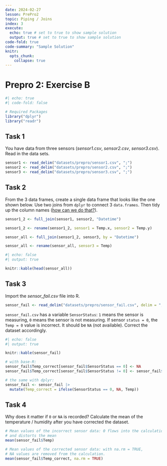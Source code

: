```yaml
---
date: 2024-02-27
lesson: PrePro2
topic: Piping / Joins
index: 3
execute:
  echo: true # set to true to show sample solution
  output: true # set to true to show sample solution
code-fold: true
code-summary: "Sample Solution"
knitr:
  opts_chunk:
    collapse: true
---
```


# Prepro 2: Exercise B

```r
#| echo: true
#| code-fold: false

# Required Packages
library("dplyr")
library("readr")
```

## Task 1

You have data from three sensors (*sensor1.csv*, *sensor2.csv*, *sensor3.csv*). Read in the data sets.

```r
sensor1 <- read_delim("datasets/prepro/sensor1.csv", ";")
sensor2 <- read_delim("datasets/prepro/sensor2.csv", ";")
sensor3 <- read_delim("datasets/prepro/sensor3.csv", ";")
```

## Task 2

From the 3 data frames, create a single data frame that looks like the one shown below. Use two joins from `dplyr` to connect 3 `data.frames`. Then tidy up the column names ([how can we do that?](https://www.statology.org/how-to-rename-data-frame-columns-in-r/)).

```r
sensor1_2 <- full_join(sensor1, sensor2, "Datetime")

sensor1_2 <- rename(sensor1_2, sensor1 = Temp.x, sensor2 = Temp.y)

sensor_all <- full_join(sensor1_2, sensor3, by = "Datetime")

sensor_all <- rename(sensor_all, sensor3 = Temp)
```

```r
#| echo: false
#| output: true

knitr::kable(head(sensor_all))
```

## Task 3

Import the *sensor_fail.csv* file into R.

```r
sensor_fail <- read_delim("datasets/prepro/sensor_fail.csv", delim = ";")
```

`sensor_fail.csv` has a variable `SensorStatus`: `1` means the sensor is measuring, `0` means the sensor is not measuring. If sensor `status = 0`, the `Temp = 0` value is incorrect. It should be `NA` (not available). Correct the dataset accordingly.

```r
#| echo: false
#| output: true

knitr::kable(sensor_fail)
```

```r
# with base-R:
sensor_fail$Temp_correct[sensor_fail$SensorStatus == 0] <- NA
sensor_fail$Temp_correct[sensor_fail$SensorStatus != 0] <- sensor_fail$Temp # Warning message can be ignored.

# the same with dplyr:
sensor_fail <- sensor_fail |>
  mutate(Temp_correct = ifelse(SensorStatus == 0, NA, Temp))
```

## Task 4

Why does it matter if `0` or `NA` is recorded? Calculate the mean of the temperature / humidity after you have corrected the dataset.

```r
# Mean values of the incorrect sensor data: 0 flows into the calculation
# and distorts the mean
mean(sensor_fail$Temp)

# Mean values of the corrected sensor data: with na.rm = TRUE,
# NA values are removed from the calculation.
mean(sensor_fail$Temp_correct, na.rm = TRUE)

```
